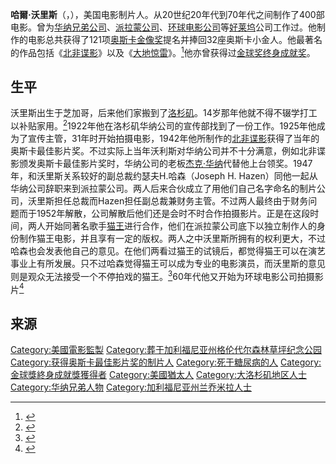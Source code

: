 {{Infobox entertainer
| type = 制片人
| birth_name = Harold Brent Wallis
| birth_date = {{birth date|1898|09|14}}
| birth_place = 美国[[伊利诺伊州|伊利诺伊州]][[芝加哥|芝加哥]]
| death_date = {{death date and age|1986|10|05|1898|09|14}}<ref>{{Cite web |url=http://www.findagrave.com/cgi-bin/fg.cgi?page=gr&GRid=5455 |title=Hal B. Wallis |accessdate=2013-08-04 |archive-date=2014-07-17 |archive-url=https://web.archive.org/web/20140717152535/http://www.findagrave.com/cgi-bin/fg.cgi?page=gr&GRid=5455 |dead-url=no }}</ref>
| death_place = 美国[[加利福尼亚州|加利福尼亚州]][[兰乔米拉_(加利福尼亚州)|兰乔米拉]]
| death_cause=[[糖尿病|糖尿病]]
| occupation =电影制片人
| years_active = 1931–1983
| spouse = Louise Fazenda<br>(1927-1962; 女方去世; 1名子女)<br>Martha Hyer<br>(1966-1986;男方去世)
| academyawards='''[[歐文·G·托爾伯格紀念獎|歐文·G·托爾伯格紀念獎]]'''<br>1939年 終身成就獎<br>1944年 終身成就獎
| goldenglobeawards='''[[金球獎終身成就獎|金球獎終身成就獎]]'''<br>1975年 終身成就獎
}}

'''哈爾·沃里斯'''（{{lang-en|Hal B. Wallis}}，{{bd|1898年|9月14日|1986年|10月5日|catIdx=W}}），美国电影制片人。从20世纪20年代到70年代之间制作了400部电影。曾为[[华纳兄弟公司|华纳兄弟公司]]、[[派拉蒙公司|派拉蒙公司]]、[[环球电影公司|环球电影公司]]等[[好莱坞|好莱坞]]公司工作过。他制作的电影总共获得了121项[[奥斯卡金像奖|奥斯卡金像奖]]提名并捧回32座奥斯卡小金人。他最著名的作品包括《[[北非谍影|北非谍影]]》以及《[[大地惊雷|大地惊雷]]》。<ref>{{Cite web |url=http://www.biography.com/people/hal-b-wallis-39903 |title=Hal B. Wallis biography |accessdate=2013-08-04 |archive-date=2011-11-11 |archive-url=https://web.archive.org/web/20111111142843/http://www.biography.com/people/hal-b-wallis-39903 |dead-url=no }}</ref>他亦曾获得过[[金球奖|金球奖]][[塞西尔·B·德米尔奖|终身成就奖]]。

==生平==
沃里斯出生于芝加哥，后来他们家搬到了[[洛杉矶|洛杉矶]]。14岁那年他就不得不辍学打工以补贴家用。<ref>{{Cite web |url=http://www.answers.com/topic/hal-b-wallis |title=AMG AllMovie Guide: Hal B. Wallis |accessdate=2013-08-05 |archive-date=2013-05-08 |archive-url=https://web.archive.org/web/20130508063718/http://www.answers.com/topic/hal-b-wallis |dead-url=no }}</ref>1922年他在洛杉矶华纳公司的宣传部找到了一份工作。1925年他成为了宣传主管，31年时开始拍摄电影，1942年他所制作的[[北非谍影|北非谍影]]获得了当年的奥斯卡最佳影片奖。不过实际上当年沃利斯对华纳公司并不十分满意，例如北非谍影颁发奥斯卡最佳影片奖时，华纳公司的老板[[杰克·华纳|杰克·华纳]]代替他上台领奖。1947年，和沃里斯关系较好的副总裁约瑟夫H.哈森（Joseph H. Hazen）同他一起从华纳公司辞职来到派拉蒙公司。两人后来合伙成立了用他们自己名字命名的制片公司，沃里斯担任总裁而Hazen担任副总裁兼财务主管。不过两人最终由于财务问题而于1952年解散，公司解散后他们还是会时不时合作拍摄影片。正是在这段时间，两人开始同著名歌手[[猫王|猫王]]进行合作，他们在派拉蒙公司底下以独立制作人的身份制作猫王电影，并且享有一定的版权。两人之中沃里斯所拥有的权利更大，不过哈森也会发表他自己的意见。在他们两看过猫王的试镜后，都觉得猫王可以在演艺事业上有所发展。只不过哈森觉得猫王可以成为专业的电影演员，而沃里斯的意见则是观众无法接受一个不停拍戏的猫王。<ref>{{Cite web |url=http://movies.elvispresley.com.au/hal_wallis_and_elvis_presley.shtml#sthash.bNpcB4f1.dpbs |title=Hal Wallis and Elvis Presley |accessdate=2013-08-05 |archive-date=2013-07-05 |archive-url=https://web.archive.org/web/20130705093547/http://movies.elvispresley.com.au/hal_wallis_and_elvis_presley.shtml#sthash.bNpcB4f1.dpbs |dead-url=no }}</ref>60年代他又开始为环球电影公司拍摄影片<ref>{{Cite web |url=http://www.starpulse.com/Celebrity/Hal_Wallis-spb3977845/Biography/ |title=Hal Wallis Biography |accessdate=2013-08-05 |archive-date=2015-06-21 |archive-url=https://web.archive.org/web/20150621162251/http://www.starpulse.com/Celebrity/Hal_Wallis-spb3977845/Biography/ |dead-url=no }}</ref>
 
==来源==
{{reflist}}
{{塞西尔·B·德米尔奖}}
{{Authority control}}

{{DEFAULTSORT: Wallis, Hal}}
[[Category:美國電影監製|Category:美國電影監製]]
[[Category:葬于加利福尼亚州格伦代尔森林草坪纪念公园|Category:葬于加利福尼亚州格伦代尔森林草坪纪念公园]]
[[Category:获得奥斯卡最佳影片奖的制片人|Category:获得奥斯卡最佳影片奖的制片人]]
[[Category:死于糖尿病的人|Category:死于糖尿病的人]]
[[Category:金球獎終身成就獎獲得者|Category:金球獎終身成就獎獲得者]]
[[Category:美國猶太人|Category:美國猶太人]]
[[Category:大洛杉矶地区人士|Category:大洛杉矶地区人士]]
[[Category:华纳兄弟人物|Category:华纳兄弟人物]]
[[Category:加利福尼亚州兰乔米拉人士|Category:加利福尼亚州兰乔米拉人士]]